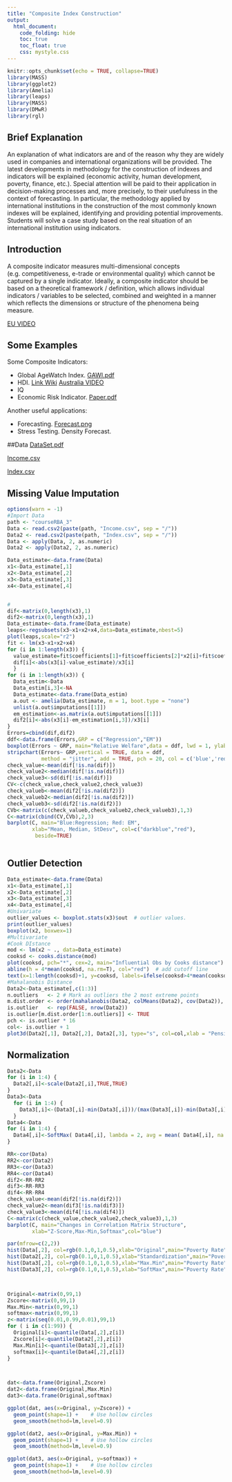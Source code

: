 ```yaml
---
title: "Composite Index Construction"
output: 
  html_document: 
    code_folding: hide
    toc: true
    toc_float: true
    css: mystyle.css
---
```


```r
knitr::opts_chunk$set(echo = TRUE, collapse=TRUE)
library(MASS)
library(ggplot2)
library(Amelia)
library(leaps)
library(MASS)
library(DMwR)
library(rgl)
```

## Brief Explanation 

An explanation of what indicators are and of the reason why they are widely used in companies and international organizations will be provided. The latest developments in methodology for the construction of indexes and indicators will be explained (economic activity, human development, poverty, finance, etc.). Special attention will be paid to their application in decision-making processes and, more precisely, to their usefulness in the context of forecasting. In particular, the methodology applied by international institutions in the construction of the most commonly known indexes will be explained, identifying and providing potential improvements. Students will solve a case study based on the real situation of an international institution using indicators.


## Introduction
A composite indicator measures multi-dimensional concepts (e.g. competitiveness, e-trade or environmental quality) which cannot be captured by a single indicator. Ideally, a composite indicator should be based on a theoretical framework / definition, which allows individual indicators / variables to be selected, combined and weighted in a manner which reflects the dimensions or structure of the phenomena being measure.

[EU VIDEO](https://www.youtube.com/watch?v=kz9g3d3xn6s)

## Some Examples

Some Composite Indicators:

-	Global AgeWatch Index. [GAWI.pdf](courseRBA_3/GAWI.pdf)
-	HDI. 
  [Link Wiki](https://en.wikipedia.org/wiki/Human_Development_Index)
  [Australia VIDEO](https://www.youtube.com/watch?v=w5wORaWcWPY)
-	IQ
-	Economic Risk Indicator.
[Paper.pdf](courseRBA_3/Paper.pdf)

Another useful applications:

- Forecasting. 
[Forecast.png](courseRBA_3/Forecast.png)
- Stress Testing. Density Forecast.

##Data
[DataSet.pdf](courseRBA_3/DataSet.pdf)

[Income.csv](courseRBA_3/Income.csv)

[Index.csv](courseRBA_3/Index.csv)




## Missing Value Imputation
```r
options(warn = -1)
#Import Data
path <- "courseRBA_3"
Data <- read.csv2(paste(path, "Income.csv", sep = "/"))
Data2 <- read.csv2(paste(path, "Index.csv", sep = "/"))
Data <- apply(Data, 2, as.numeric)
Data2 <- apply(Data2, 2, as.numeric)

Data_estimate<-data.frame(Data)
x1<-Data_estimate[,1]
x2<-Data_estimate[,2]
x3<-Data_estimate[,3]
x4<-Data_estimate[,4]


#
dif<-matrix(0,length(x3),1)
dif2<-matrix(0,length(x3),1)
Data_estimate<-data.frame(Data_estimate)
leaps<-regsubsets(x3~x1+x2+x4,data=Data_estimate,nbest=5)
plot(leaps,scale="r2")
fit <- lm(x3~x1+x2+x4)
for (i in 1:length(x3)) {
  value_estimate=fit$coefficients[1]+fit$coefficients[2]*x2[i]+fit$coefficients[3]*x3[i]+fit$coefficients[4]*x4[i]
  dif[i]<-abs(x3[i]-value_estimate)/x3[i]
  }
for (i in 1:length(x3)) {
  Data_estim<-Data
  Data_estim[i,3]<-NA
  Data_estimate<-data.frame(Data_estim)
  a.out <- amelia(Data_estimate, m = 1, boot.type = "none")
  unlist(a.out$imputations[[1]])
  em_estimation<-as.matrix(a.out$imputations[[1]])
  dif2[i]<-abs(x3[i]-em_estimation[i,3])/x3[i]
}
Errors=cbind(dif,dif2)
ddf<-data.frame(Errors,GRP = c("Regression","EM"))
boxplot(Errors ~ GRP, main="Relative Welfare",data = ddf, lwd = 1, ylab = 'Errors')
stripchart(Errors~ GRP,vertical = TRUE, data = ddf, 
           method = "jitter", add = TRUE, pch = 20, col = c('blue','red'),cex=2)
check_value<-mean(dif[!is.na(dif)])
check_value2<-median(dif[!is.na(dif)])
check_value3<-sd(dif[!is.na(dif)])
CV<-c(check_value,check_value2,check_value3)
check_valueb<-mean(dif2[!is.na(dif2)])
check_valueb2<-median(dif2[!is.na(dif2)])
check_valueb3<-sd(dif2[!is.na(dif2)])
CVb<-matrix(c(check_valueb,check_valueb2,check_valueb3),1,3)
C<-matrix(cbind(CV,CVb),2,3)
barplot(C, main="Blue:Regression; Red: EM",
        xlab="Mean, Median, StDesv", col=c("darkblue","red"),
         beside=TRUE)



```

## Outlier Detection
```r
Data_estimate<-data.frame(Data)
x1<-Data_estimate[,1]
x2<-Data_estimate[,2]
x3<-Data_estimate[,3]
x4<-Data_estimate[,4]
#Univariate
outlier_values <- boxplot.stats(x3)$out  # outlier values.
print(outlier_values)
boxplot(x2, boxwex=1)
#Multivariate
#Cook DIstance
mod <- lm(x2 ~ ., data=Data_estimate)
cooksd <- cooks.distance(mod)
plot(cooksd, pch="*", cex=2, main="Influential Obs by Cooks distance")  # plot cook's distance
abline(h = 4*mean(cooksd, na.rm=T), col="red")  # add cutoff line
text(x=1:length(cooksd)+1, y=cooksd, labels=ifelse(cooksd>4*mean(cooksd, na.rm=T),names(cooksd),""), col="red")
#Mahalanobis Distance
Data2<-Data_estimate[,c(1:3)]
n.outliers   <- 2 # Mark as outliers the 2 most extreme points
m.dist.order <- order(mahalanobis(Data2, colMeans(Data2), cov(Data2)), decreasing=TRUE)
is.outlier   <- rep(FALSE, nrow(Data2))
is.outlier[m.dist.order[1:n.outliers]] <- TRUE
pch <- is.outlier * 16
col<- is.outlier + 1
plot3d(Data2[,1], Data2[,2], Data2[,3], type="s", col=col,xlab = "Pension",ylab="Poverty",zlab="Welfare")


```

## Normalization
```r
Data2<-Data
for (i in 1:4) {
  Data2[,i]<-scale(Data2[,i],TRUE,TRUE)
}
Data3<-Data
  for (i in 1:4) {
    Data3[,i]<-(Data3[,i]-min(Data3[,i]))/(max(Data3[,i])-min(Data3[,i]))
  }
Data4<-Data
for (i in 1:4) {
  Data4[,i]<-SoftMax( Data4[,i], lambda = 2, avg = mean( Data4[,i], na.rm = T), std = sd( Data4[,i], na.rm = T))
}

RR<-cor(Data)
RR2<-cor(Data2)
RR3<-cor(Data3)
RR4<-cor(Data4)
dif2<-RR-RR2
dif3<-RR-RR3
dif4<-RR-RR4
check_value<-mean(dif2[!is.na(dif2)])
check_value2<-mean(dif3[!is.na(dif3)])
check_value3<-mean(dif4[!is.na(dif4)])
C<-matrix(c(check_value,check_value2,check_value3),1,3)
barplot(C, main="Changes in Correlation Matrix Structure", 
        xlab="Z-Score,Max-Min,Softmax",col="blue")

par(mfrow=c(2,2))
hist(Data[,2], col=rgb(0.1,0,1,0.5),xlab="Original",main="Poverty Rate")
hist(Data2[,2], col=rgb(0.1,0,1,0.5),xlab="Standardization",main="Poverty Rate")
hist(Data3[,2], col=rgb(0.1,0,1,0.5),xlab="Max.Min",main="Poverty Rate")
hist(Data3[,2], col=rgb(0.1,0,1,0.5),xlab="SoftMax",main="Poverty Rate")



Original<-matrix(0,99,1)
Zscore<-matrix(0,99,1)
Max.Min<-matrix(0,99,1)
softmax<-matrix(0,99,1)
z<-matrix(seq(0.01,0.99,0.01),99,1)
for ( i in c(1:99)) {
  Original[i]<-quantile(Data[,2],z[i])
  Zscore[i]<-quantile(Data2[,2],z[i])
  Max.Min[i]<-quantile(Data3[,2],z[i])  
  softmax[i]<-quantile(Data4[,2],z[i])
}



dat<-data.frame(Original,Zscore)
dat2<-data.frame(Original,Max.Min)
dat3<-data.frame(Original,softmax)

ggplot(dat, aes(x=Original, y=Zscore)) +
  geom_point(shape=1) +    # Use hollow circles
  geom_smooth(method=lm,level=0.9)  

ggplot(dat2, aes(x=Original, y=Max.Min)) +
  geom_point(shape=1) +    # Use hollow circles
  geom_smooth(method=lm,level=0.9) 

ggplot(dat3, aes(x=Original, y=softmax)) +
  geom_point(shape=1) +    # Use hollow circles
  geom_smooth(method=lm,level=0.9) 


```




